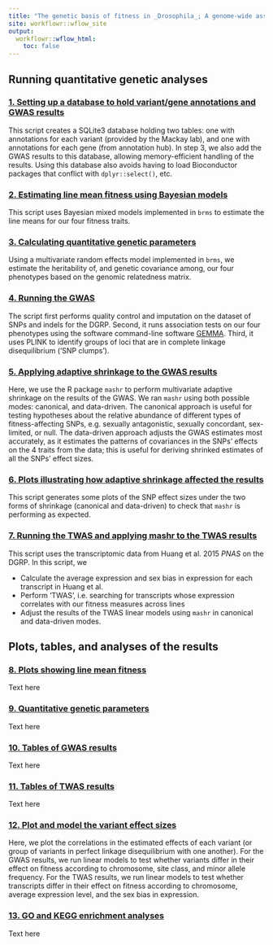 ```yaml
---
title: "The genetic basis of fitness in _Drosophila_; A genome-wide association study"
site: workflowr::wflow_site
output:
  workflowr::wflow_html:
    toc: false
---
```


## Running quantitative genetic analyses

### [1. Setting up a database to hold variant/gene annotations and GWAS results](make_annotation_database.html)

This script creates a SQLite3 database holding two tables: one with annotations for each variant (provided by the Mackay lab), and one with annotations for each gene (from annotation hub). In step 3, we also add the GWAS results to this database, allowing memory-efficient handling of the results. Using this database also avoids having to load Bioconductor packages that conflict with `dplyr::select()`, etc.

### [2. Estimating line mean fitness using Bayesian models](get_predicted_line_means.html)

This script uses Bayesian mixed models implemented in `brms` to estimate the line means for our four fitness traits.

### [3. Calculating quantitative genetic parameters](quantitative_genetics.html)

Using a multivariate random effects model implemented in `brms`, we estimate the heritability of, and genetic covariance among, our four phenotypes based on the genomic relatedness matrix. 

### [4. Running the GWAS](perfom_gwas.html)

The script first performs quality control and imputation on the dataset of SNPs and indels for the DGRP. Second, it runs association tests on our four phenotypes using the software command-line software [GEMMA](http://www.xzlab.org/software/GEMMAmanual.pdf). Third, it uses PLINK to identify groups of loci that are in complete linkage disequilibrium ('SNP clumps'). 

### [5. Applying adaptive shrinkage to the GWAS results](gwas_adaptive_shrinkage.html)

Here, we use the R package `mashr` to perform multivariate adaptive shrinkage on the results of the GWAS. We ran `mashr` using both possible modes: canonical, and data-driven. The canonical approach is useful for testing hypotheses about the relative abundance of different types of fitness-affecting SNPs, e.g. sexually antagonistic, sexually concordant, sex-limited, or null. The data-driven approach adjusts the GWAS estimates most accurately, as it estimates the patterns of covariances in the SNPs' effects on the 4 traits from the data; this is useful for deriving shrinked estimates of all the SNPs' effect sizes.

### [6. Plots illustrating how adaptive shrinkage affected the results](checking_mashr_results.html)

This script generates some plots of the SNP effect sizes under the two forms of shrinkage (canonical and data-driven) to check that `mashr` is performing as expected.

### [7. Running the TWAS and applying mashr to the TWAS results](TWAS.html)

This script uses the transcriptomic data from Huang et al. 2015 _PNAS_ on the DGRP. In this script, we

- Calculate the average expression and sex bias in expression for each transcript in Huang et al.
- Perform 'TWAS', i.e. searching for transcripts whose expression correlates with our fitness measures across lines
- Adjust the results of the TWAS linear models using `mashr` in canonical and data-driven modes.


## Plots, tables, and analyses of the results

### [8. Plots showing line mean fitness](plot_line_means.html)

Text here

### [9. Quantitative genetic parameters](XXXX.html)

Text here

### [10. Tables of GWAS results](GWAS_tables.html)

Text here

### [11. Tables of TWAS results](TWAS_tables.html)

Text here

### [12. Plot and model the variant effect sizes](plot_models_variant_effects.html)

Here, we plot the correlations in the estimated effects of each variant (or group of variants in perfect linkage disequilibrium with one another). For the GWAS results, we run linear models to test whether variants differ in their effect on fitness according to chromosome, site class, and minor allele frequency. For the TWAS results, we run linear models to test whether transcripts differ in their effect on fitness according to chromosome, average expression level, and the sex bias in expression.

### [13. GO and KEGG enrichment analyses](GO_KEGG_enrichment.html)

Text here


<!-- Heritability -->
<!--  - Correlated with selection experienced by the gene? Angatonism? -->
<!--  - Correlated with sex-specificity in expression? -->

<!-- eQTLs -->
<!--  - Are there eQTLs with matching, independent, and opposite-sex effects? YES TO ALL. NEED TO RE-DO eQTL ANALYSIS  -->
<!--  - Are there more overlaps between the eQTLs and fitness QTLs than expected by chance? Correlation in p-vals? -->


<!-- Predictions -->
<!--  - eQTLs that affect transciption the same way in both sexes will have SA fitness effects for transcripts under SA selection (or concordant for concordant) We need: -->
<!--    - Effect size for the eQTL on the transcript, in both sexes (re-run eQTL) -->
<!--    - Effect size for the eQTL on fitness, in both sexes (done) -->
<!--    - Effect size for the transcript on fitness (done) -->
<!--    - "Allele 1 made the transcript increase in both sexes, good for males and bad for females" -->
<!--  - eQTLs that only affect transciption in one sex will have a more sex-specific fitness effect as well (not concordant, not antag) -->
<!--  - eQTLs where the + and - alleles are swapped between sexes will be antagonistic or concordant, depending on sex-specific selection on that transcript -->
<!--  - Transcripts will show the twin peaks relationship between sex bias in expression and SA selection -->
<!--  - Genes targetted by dsx will be extra antagonistic -->

